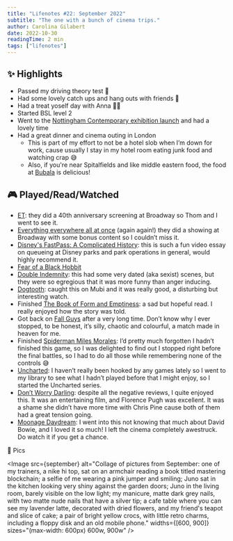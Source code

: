 ```yaml
---
title: "Lifenotes #22: September 2022"
subtitle: "The one with a bunch of cinema trips."
author: Carolina Gilabert
date: 2022-10-30
readingTime: 2 min
tags: ["lifenotes"]
---
```



## ✨ Highlights

- Passed my driving theory test 🎉
- Had some lovely catch ups and hang outs with friends 💛
- Had a treat yoself day with Anna 💅🏼
- Started BSL level 2
- Went to the [Nottingham Contemporary exhibition launch](https://www.nottinghamcontemporary.org/whats-on/exhibition-launch-hollow-earth/) and had a lovely time
- Had a great dinner and cinema outing in London
  - This is part of my effort to not be a hotel slob when I’m down for work, cause usually I stay in my hotel room eating junk food and watching crap 😅
  - Also, if you're near Spitalfields and like middle eastern food, the food at [Bubala](https://bubala.co.uk/spitalfields/) is delicious!

## 🎮 Played/Read/Watched

- [ET](https://www.imdb.com/title/tt0083866/?ref_=nv_sr_srsg_0): they did a 40th anniversary screening at Broadway so Thom and I went to see it.
- [Everything everywhere all at once](https://www.imdb.com/title/tt6710474/) (again again!) they did a showing at Broadway with some bonus content so I couldn’t miss it.
- [Disney's FastPass: A Complicated History](https://www.youtube.com/watch?v=9yjZpBq1XBE): this is such a fun video essay on queueing at Disney parks and park operations in general, would highly recommend it.
- [Fear of a Black Hobbit](https://www.theatlantic.com/ideas/archive/2022/09/lord-of-the-rings-rings-of-power-fantasy-sci-fi-racist-criticism/671421/)
- [Double Indemnity](https://www.imdb.com/title/tt0036775): this had some very dated (aka sexist) scenes, but they were so egregious that it was more funny than anger inducing.
- [Dogtooth](https://www.imdb.com/title/tt1379182/): caught this on Mubi and it was really good, a disturbing but interesting watch.
- Finished [The Book of Form and Emptiness](https://uk.bookshop.org/books/the-book-of-form-and-emptiness-winner-of-the-women-s-prize-for-fiction-2022/9781838855277): a sad but hopeful read. I really enjoyed how the story was told.
- Got back on [Fall Guys](https://store.playstation.com/en-gb/product/EP1464-PPSA04478_00-FALLGUYS00000000) after a very long time. Don’t know why I ever stopped, to be honest, it’s silly, chaotic and colourful, a match made in heaven for me.
- Finished [Spiderman Miles Morales](https://store.playstation.com/en-gb/product/EP9000-PPSA01461_00-MARVELSSMMORALES): I’d pretty much forgotten I hadn’t finished this game, so I was delighted to find out I stopped right before the final battles, so I had to do all those while remembering none of the controls 😅
- [Uncharted](https://store.playstation.com/en-gb/product/EP9000-CUSA02344_00-UNCHARTEDTRILOGY): I haven’t really been hooked by any games lately so I went to my library to see what I hadn’t played before that I might enjoy, so I started the Uncharted series.
- [Don’t Worry Darling](https://www.imdb.com/title/tt10731256/): despite all the negative reviews, I quite enjoyed this. It was an entertaining film, and Florence Pugh was excellent. It was a shame she didn’t have more time with Chris Pine cause both of them had a great tension going.
- [Moonage Daydream](https://www.imdb.com/title/tt9883832/): I went into this not knowing that much about David Bowie, and I loved it so much! I left the cinema completely awestruck. Do watch it if you get a chance.

📸 Pics

<Image
  src={september}
  alt="Collage of pictures from September: one of my trainers, a nike hi top, sat on an armchair reading a book titled mastering blockchain; a selfie of me wearing a pink jumper and smiling; Juno sat in the kitchen looking very shiny against the garden doors; Juno in the living room, barely visible on the low light; my manicure, matte dark grey nails, with two matte nude nails that have a silver tip; a cafe table where you can see my lavender latte, decorated with dried flowers, and my friend's teapot and slice of cake; a pair of bright yellow crocs, with little retro charms, including a floppy disk and an old mobile phone."
  widths={[600, 900]}
  sizes="(max-width: 600px) 600w, 900w"
/>
